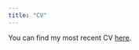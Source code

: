 ```yaml
---
title: "CV"
---
```


You can find my most recent CV [here](https://gvpt.umd.edu/sites/gvpt.umd.edu/files/cv/Zhu_spring_2025.pdf).
